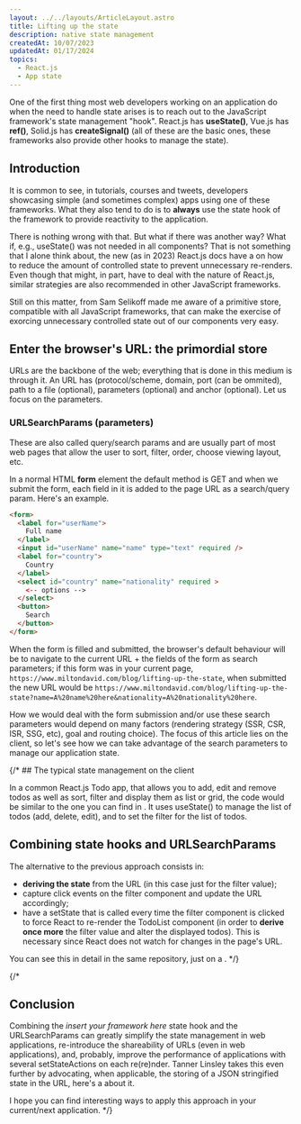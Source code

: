 ```yaml
---
layout: ../../layouts/ArticleLayout.astro
title: Lifting up the state
description: native state management
createdAt: 10/07/2023
updatedAt: 01/17/2024
topics:
  - React.js
  - App state
---
```



One of the first thing most web developers working on an application do when the need to handle state arises is to reach out to the JavaScript framework's state management "hook". React.js has **useState()**, Vue.js has **ref()**, Solid.js has **createSignal()** (all of these are the basic ones, these frameworks also provide other hooks to manage the state).

## Introduction

It is common to see, in tutorials, courses and tweets, developers showcasing simple (and sometimes complex) apps using one of these frameworks. What they also tend to do is to **always** use the state hook of the framework to provide reactivity to the application. 

There is nothing wrong with that. But what if there was another way? What if, e.g., useState() was not needed in all components? That is not something that I alone think about, the new (as in 2023) React.js docs have a <ArticleLink text="detailed article" href="https://react.dev/learn/choosing-the-state-structure" /> on how to reduce the amount of controlled state to prevent unnecessary re-renders. Even though that might, in part, have to deal with the nature of React.js, similar strategies are also recommended in other JavaScript frameworks.

Still on this matter, <ArticleLink text="a youtube video" href="https://www.youtube.com/watch?v=sFTGEs2WXQ4" /> from Sam Selikoff made me aware of a primitive store, compatible with all JavaScript frameworks, that can make the exercise of exorcing unnecessary controlled state out of our components very easy.

## Enter the browser's URL: the primordial store

URLs are the backbone of the web; everything that is done in this medium is through it. An URL has <ArticleLink text="several parts" href="https://developer.mozilla.org/en-US/docs/Learn/Common_questions/Web_mechanics/What_is_a_URL#basics_anatomy_of_a_url" /> (protocol/scheme, domain, port (can be ommited), path to a file (optional), parameters (optional) and anchor (optional). Let us focus on the parameters.

### URLSearchParams (parameters)

These are also called query/search params and are usually part of most web pages that allow the user to sort, filter, order, choose viewing layout, etc.

In a normal HTML **form** element the default method is GET and when we submit the form, each field in it is added to the page URL as a search/query param. Here's an example.

```html 
<form>
  <label for="userName">
    Full name
  </label>
  <input id="userName" name="name" type="text" required />
  <label for="country">
    Country
  </label>
  <select id="country" name="nationality" required >
    <-- options -->
  </select>
  <button>
    Search
  </button>
</form>
```

When the form is filled and submitted, the browser's default behaviour will be to navigate to the current URL + the fields of the form as search parameters; if this form was in your current page, `https://www.miltondavid.com/blog/lifting-up-the-state`, when submitted the new URL would be
`https://www.miltondavid.com/blog/lifting-up-the-state?name=A%20name%20here&nationality=A%20nationality%20here`. 

How we would deal with the form submission and/or use these search parameters would depend on many factors (rendering strategy (SSR, CSR, ISR, SSG, etc), goal and routing choice). The focus of this article lies on the client, so let's see how we can take advantage of the search parameters to manage our application state.

{/* ## The typical state management on the client

In a common React.js Todo app, that allows you to add, edit and remove todos as well as sort, filter and display them as list or grid, the code would be similar to the one you can find in <ArticleLink text="this repository" href="https://github.com/ToniMaunde/lifting-up-the-state" />. It uses useState() to manage the list of todos (add, delete, edit), and to set the filter for the list of todos.

## Combining state hooks and URLSearchParams

The alternative to the previous approach consists in:
- **deriving the state** from the URL (in this case just for the filter value);
- capture click events on the filter component and update the URL accordingly;
- have a setState that is called every time the filter component is clicked to force React to re-render the TodoList component (in order to **derive once more** the filter value and alter the displayed todos). This is necessary since React does not watch for changes in the page's URL.

You can see this in detail in the same repository, just on a <ArticleLink text="different branch" href="https://github.com/ToniMaunde/lifting-up-the-state/tree/urlsearchparams" />. */}

{/* 
## Conclusion

Combining the *insert your framework here* state hook and the URLSearchParams can greatly simplify the state management in web applications, re-introduce the shareability of URLs (even in web applications), and, probably, improve the performance of applications with several setStateActions on each re(re)nder. Tanner Linsley takes this even further by advocating, when applicable, the storing of a JSON stringified state in the URL, here's a <ArticleLink text="youtube video" href="https://youtu.be/qUZm3gbMOeo?si=oU6vYUKZCs8nw_q7" /> about it.

I hope you can find interesting ways to apply this approach in your current/next application. */}